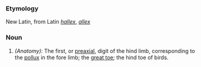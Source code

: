 ===Etymology===
New Latin, from Latin ''[[hallex]]'', ''[[allex]]''
===Noun===
#''(Anatomy):'' The first, or [[preaxial]], digit of the hind limb, corresponding to the [[pollux]] in the fore limb; the [[great toe]]; the hind toe of birds.